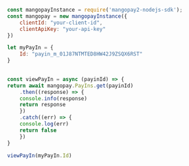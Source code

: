 ```javascript NodeJS 
const mangopayInstance = require('mangopay2-nodejs-sdk');
const mangopay = new mangopayInstance({
    clientId: "your-client-id",
    clientApiKey: "your-api-key"
})

let myPayIn = {
    Id: "payin_m_01J87NTMTED8HW42J9ZSQX6RST"
}

  
const viewPayIn = async (payinId) => {
return await mangopay.PayIns.get(payinId)
    .then((response) => {
    console.info(response)
    return response
    })
    .catch((err) => {
    console.log(err)
    return false
    })
}
  
viewPayIn(myPayIn.Id)
```